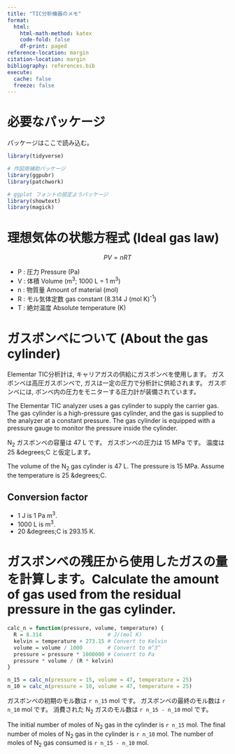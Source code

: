 ```yaml
---
title: "TIC分析機器のメモ"
format: 
  html:
    html-math-method: katex
    code-fold: false
    df-print: paged
reference-location: margin
citation-location: margin
bibliography: references.bib
execute: 
  cache: false
  freeze: false
---
```


# 必要なパッケージ

パッケージはここで読み込む。

```r
library(tidyverse)

# 作図用補助パッケージ
library(ggpubr)
library(patchwork)

# ggplot フォントの設定ようパッケージ
library(showtext)
library(magick)
```


# 理想気体の状態方程式 (Ideal gas law)

$$
PV = nRT
$$

* P : 圧力 Pressure (Pa)
* V : 体積 Volume (m^3^; 1000 L = 1 m^3^)
* n : 物質量 Amount of material (mol)
* R : モル気体定数 gas constant (8.314 J (mol K)^-1^)
* T : 絶対温度 Absolute temperature (K)

# ガスボンベについて (About the gas cylinder)


Elementar TIC分析計は, キャリアガスの供給にガスボンベを使用します。
ガスボンベは高圧ガスボンベで, ガスは一定の圧力で分析計に供給されます。
ガスボンベには, ボンベ内の圧力をモニターする圧力計が装備されています。

The Elementar TIC analyzer uses a gas cylinder to supply the carrier gas. The gas cylinder is a high-pressure gas cylinder, and the gas is supplied to the analyzer at a constant pressure. The gas cylinder is equipped with a pressure gauge to monitor the pressure inside the cylinder.

N~2~ ガスボンベの容量は 47 L です。
ガスボンベの圧力は 15 MPa です。
温度は 25 &degrees;C と仮定します。

The volume of the N~2~ gas cylinder is 47 L.
The pressure is 15 MPa.
Assume the temperature is 25 &degrees;C.

:::{.callout-info}
## Conversion factor
* 1 J is 1 Pa m^3^.
* 1000 L is  m^3^.
* 20 &degrees;C is 293.15 K.

:::

# ガスボンベの残圧から使用したガスの量を計算します。Calculate the amount of gas used from the residual pressure in the gas cylinder.

```r
calc_n = function(pressure, volume, temperature) {
  R = 8.314                     # J/(mol K)
  kelvin = temperature + 273.15 # Convert to Kelvin
  volume = volume / 1000        # Convert to m^3^
  pressure = pressure * 1000000 # Convert to Pa
  pressure * volume / (R * kelvin)
}

n_15 = calc_n(pressure = 15, volume = 47, temperature = 25)
n_10 = calc_n(pressure = 10, volume = 47, temperature = 25)
```


ガスボンベの初期のモル数は `r n_15` mol です。
ガスボンベの最終のモル数は `r n_10` mol です。
消費された N~2~ ガスのモル数は `r n_15 - n_10` mol です。

The initial number of moles of N~2~ gas in the cylinder is `r n_15` mol. 
The final number of moles of N~2~ gas in the cylinder is `r n_10` mol.
The number of moles of N~2~ gas consumed is `r n_15 - n_10` mol.



































